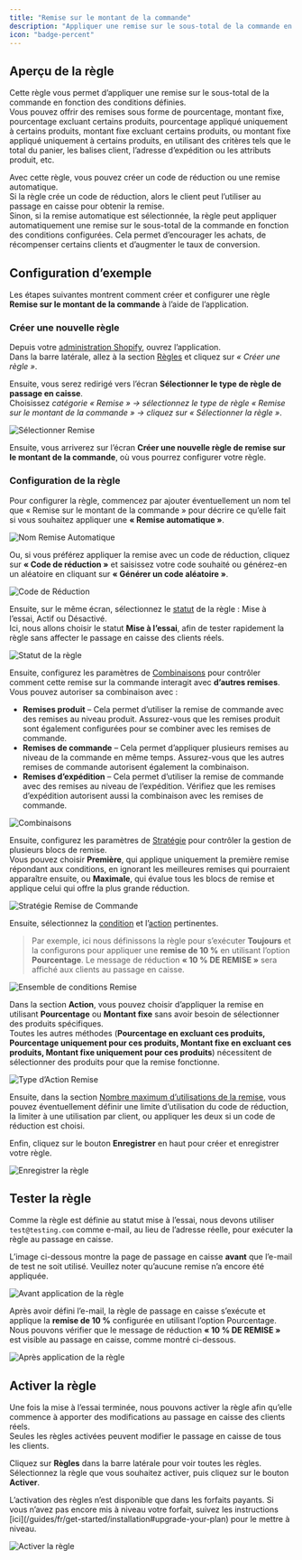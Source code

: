 ```yaml
---
title: "Remise sur le montant de la commande"
description: "Appliquer une remise sur le sous-total de la commande en fonction des conditions données."
icon: "badge-percent"
---
```


## Aperçu de la règle

Cette règle vous permet d’appliquer une remise sur le sous-total de la commande en fonction des conditions définies.  
Vous pouvez offrir des remises sous forme de pourcentage, montant fixe, pourcentage excluant certains produits, pourcentage appliqué uniquement à certains produits, montant fixe excluant certains produits, ou montant fixe appliqué uniquement à certains produits, en utilisant des critères tels que le total du panier, les balises client, l’adresse d’expédition ou les attributs produit, etc.

Avec cette règle, vous pouvez créer un code de réduction ou une remise automatique.  
Si la règle crée un code de réduction, alors le client peut l’utiliser au passage en caisse pour obtenir la remise.  
Sinon, si la remise automatique est sélectionnée, la règle peut appliquer automatiquement une remise sur le sous-total de la commande en fonction des conditions configurées. Cela permet d’encourager les achats, de récompenser certains clients et d’augmenter le taux de conversion.

## Configuration d’exemple

Les étapes suivantes montrent comment créer et configurer une règle **Remise sur le montant de la commande** à l’aide de l’application.

### Créer une nouvelle règle

Depuis votre [administration Shopify](/guides/fr/get-started/installation#go-to-the-app), ouvrez l’application.  
Dans la barre latérale, allez à la section [Règles](/guides/fr/get-started/quickstart#create-a-sample-rule) et cliquez sur _« Créer une règle »_.

Ensuite, vous serez redirigé vers l’écran **Sélectionner le type de règle de passage en caisse**.  
Choisissez _catégorie « Remise » → sélectionnez le type de règle « Remise sur le montant de la commande » → cliquez sur « Sélectionner la règle »_.

<img
  src="/images/essentials/discount/select-discount-amount.webp"
  alt="Sélectionner Remise"
/>

Ensuite, vous arriverez sur l’écran **Créer une nouvelle règle de remise sur le montant de la commande**, où vous pourrez configurer votre règle.

### Configuration de la règle

Pour configurer la règle, commencez par ajouter éventuellement un nom tel que « Remise sur le montant de la commande » pour décrire ce qu’elle fait si vous souhaitez appliquer une **« Remise automatique »**.

<img
  src="/images/essentials/discount/automatic-discount-name-discount-order-amount.webp"
  alt="Nom Remise Automatique"
/>

Ou, si vous préférez appliquer la remise avec un code de réduction, cliquez sur **« Code de réduction »** et saisissez votre code souhaité ou générez-en un aléatoire en cliquant sur **« Générer un code aléatoire »**.

<img
  src="/images/essentials/discount/discount-code-discount-order-amount.webp"
  alt="Code de Réduction"
/>

Ensuite, sur le même écran, sélectionnez le [statut](/guides/fr/get-started/concepts#status) de la règle : Mise à l’essai, Actif ou Désactivé.  
Ici, nous allons choisir le statut **Mise à l’essai**, afin de tester rapidement la règle sans affecter le passage en caisse des clients réels.

<img
  src="/images/essentials/shipping/rule-status-discount-shipping-methods.webp"
  alt="Statut de la règle"
/>

Ensuite, configurez les paramètres de [Combinaisons](/guides/fr/get-started/concepts#combinations) pour contrôler comment cette remise sur la commande interagit avec **d’autres remises**. Vous pouvez autoriser sa combinaison avec :

- **Remises produit** – Cela permet d’utiliser la remise de commande avec des remises au niveau produit. Assurez-vous que les remises produit sont également configurées pour se combiner avec les remises de commande.
- **Remises de commande** – Cela permet d’appliquer plusieurs remises au niveau de la commande en même temps. Assurez-vous que les autres remises de commande autorisent également la combinaison.
- **Remises d’expédition** – Cela permet d’utiliser la remise de commande avec des remises au niveau de l’expédition. Vérifiez que les remises d’expédition autorisent aussi la combinaison avec les remises de commande.

<img
  src="/images/essentials/discount/combinations-discount-order-amount.webp"
  alt="Combinaisons"
/>

Ensuite, configurez les paramètres de [Stratégie](/guides/fr/get-started/concepts#strategy) pour contrôler la gestion de plusieurs blocs de remise.  
Vous pouvez choisir **Première**, qui applique uniquement la première remise répondant aux conditions, en ignorant les meilleures remises qui pourraient apparaître ensuite, ou **Maximale**, qui évalue tous les blocs de remise et applique celui qui offre la plus grande réduction.

<img
  src="/images/essentials/discount/strategy-order-discount.webp"
  alt="Stratégie Remise de Commande"
/>

Ensuite, sélectionnez la [condition](/guides/fr/get-started/concepts#conditions-when) et l’[action](/guides/fr/get-started/concepts#action-what) pertinentes.

> Par exemple, ici nous définissons la règle pour s’exécuter **Toujours** et la configurons pour appliquer une **remise de 10 %** en utilisant l’option **Pourcentage**. Le message de réduction **« 10 % DE REMISE »** sera affiché aux clients au passage en caisse.

<img
  src="/images/essentials/discount/condition-set-discount-order-amount.webp"
  alt="Ensemble de conditions Remise"
/>

Dans la section **Action**, vous pouvez choisir d’appliquer la remise en utilisant **Pourcentage** ou **Montant fixe** sans avoir besoin de sélectionner des produits spécifiques.  
Toutes les autres méthodes (**Pourcentage en excluant ces produits, Pourcentage uniquement pour ces produits, Montant fixe en excluant ces produits, Montant fixe uniquement pour ces produits**) nécessitent de sélectionner des produits pour que la remise fonctionne.

<img
  src="/images/essentials/discount/action-type-discount-order-amount.webp"
  alt="Type d’Action Remise"
/>

Ensuite, dans la section [Nombre maximum d’utilisations de la remise](/guides/fr/get-started/concepts#maximum-discount-uses), vous pouvez éventuellement définir une limite d’utilisation du code de réduction, la limiter à une utilisation par client, ou appliquer les deux si un code de réduction est choisi.

Enfin, cliquez sur le bouton <b>Enregistrer</b> en haut pour créer et enregistrer votre règle.

<img src="/images/shared/save-rule.webp" alt="Enregistrer la règle" />

## Tester la règle

Comme la règle est définie au statut mise à l’essai, nous devons utiliser `test@testing.com` comme e-mail, au lieu de l’adresse réelle, pour exécuter la règle au passage en caisse.

<Warning>
  L’image ci-dessous montre la page de passage en caisse <b>avant</b> que l’e-mail
  de test ne soit utilisé. Veuillez noter qu’aucune remise n’a encore été appliquée.
</Warning>

<img
  src="/images/essentials/discount/before-rule-apply-discount-methods.webp"
  alt="Avant application de la règle"
/>

Après avoir défini l’e-mail, la règle de passage en caisse s’exécute et applique la **remise de 10 %** configurée en utilisant l’option Pourcentage.  
Nous pouvons vérifier que le message de réduction **« 10 % DE REMISE »** est visible au passage en caisse, comme montré ci-dessous.

<img
  src="/images/essentials/discount/after-rule-apply-discount-order-amount.webp"
  alt="Après application de la règle"
/>

## Activer la règle

Une fois la mise à l’essai terminée, nous pouvons activer la règle afin qu’elle commence à apporter des modifications au passage en caisse des clients réels.  
Seules les règles activées peuvent modifier le passage en caisse de tous les clients.

Cliquez sur **Règles** dans la barre latérale pour voir toutes les règles.  
Sélectionnez la règle que vous souhaitez activer, puis cliquez sur le bouton **Activer**.

<Warning>
  L’activation des règles n’est disponible que dans les forfaits payants.  
  Si vous n’avez pas encore mis à niveau votre forfait, suivez les instructions
  [ici](/guides/fr/get-started/installation#upgrade-your-plan) pour le mettre à niveau.
</Warning>

<img
  src="/images/essentials/discount/activate-the-rule-discount-order-amount.webp"
  alt="Activer la règle"
/>

